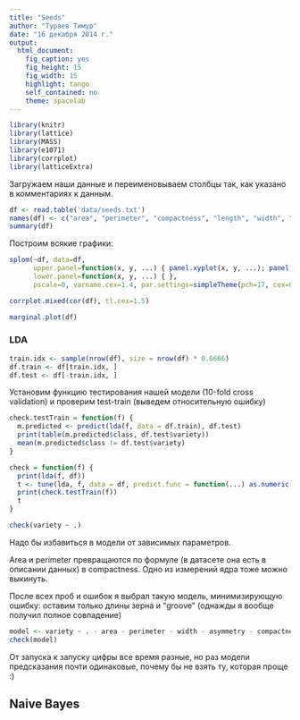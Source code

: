 ```yaml
---
title: "Seeds"
author: "Тураев Тимур"
date: "16 декабря 2014 г."
output:
  html_document:
    fig_caption: yes
    fig_height: 15
    fig_width: 15
    highlight: tango
    self_contained: no
    theme: spacelab
---
```

```r
library(knitr)
library(lattice)
library(MASS)
library(e1071)
library(corrplot)
library(latticeExtra)
```

Загружаем наши данные и переименовываем столбцы так, как указано в комментариях к данным.
```r
df <- read.table('data/seeds.txt')
names(df) <- c("area", "perimeter", "compactness", "length", "width", "asymmetry", "grooveLength", "variety")
summary(df)
```

Построим всякие графики:
```r
splom(~df, data=df,
      upper.panel=function(x, y, ...) { panel.xyplot(x, y, ...); panel.loess(x, y, ..., col='red') },
      lower.panel=function(x, y, ...) { },
      pscale=0, varname.cex=1.4, par.settings=simpleTheme(pch=17, cex=0.2))
```

```r
corrplot.mixed(cor(df), tl.cex=1.5)
```

```r
marginal.plot(df)
```

### LDA
```r
train.idx <- sample(nrow(df), size = nrow(df) * 0.6666)
df.train <- df[train.idx, ]
df.test <- df[-train.idx, ]
```

Установим функцию тестирования нашей модели (10-fold cross validation) и проверим test-train (выведем относительную ошибку)
```r
check.testTrain = function(f) {
  m.predicted <- predict(lda(f, data = df.train), df.test)
  print(table(m.predicted$class, df.test$variety))
  mean(m.predicted$class != df.test$variety)
}

check = function(f) {
  print(lda(f, df))
  t <- tune(lda, f, data = df, predict.func = function(...) as.numeric(predict(...)$class))
  print(check.testTrain(f))
  t
}

check(variety ~ .)
```

Надо бы избавиться в модели от зависимых параметров.

Area и perimeter превращаются по формуле (в датасете она есть в описании данных) в compactness. Одно из измерений ядра тоже можно выкинуть. 

После всех проб и ошибок я выбрал такую модель, минимизирующую ошибку: оставим только длины зерна и "groove" (однажды я вообще получил полное совпадение)
```r
model <- variety ~ . - area - perimeter - width - asymmetry - compactness
check(model)
```

От запуска к запуску цифры все время разные, но раз модели предсказания почти одинаковые, почему бы не взять ту, которая проще :)

## Naive Bayes
